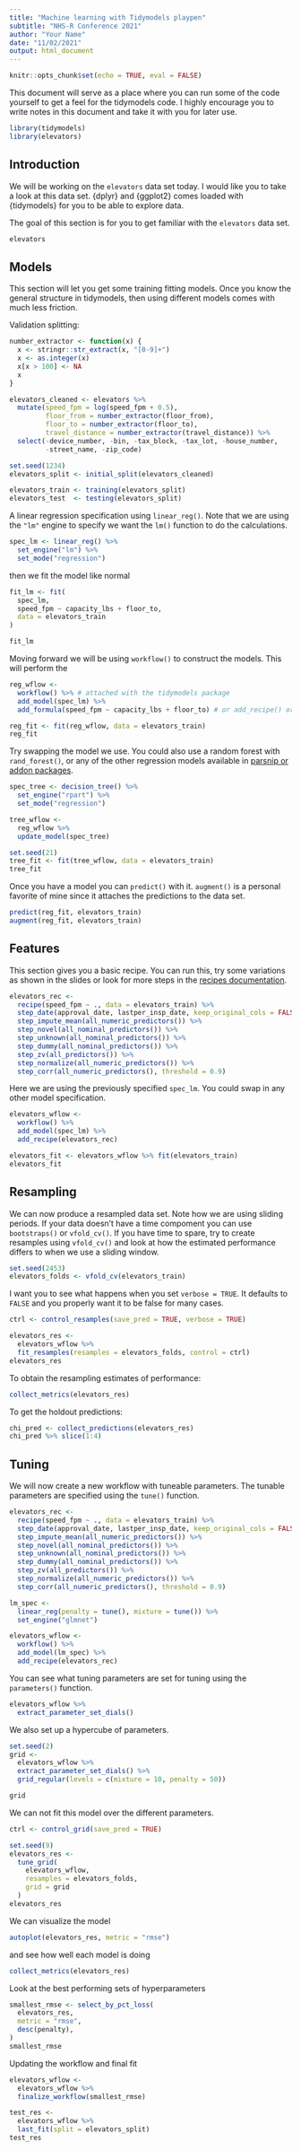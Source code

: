 ```yaml
---
title: "Machine learning with Tidymodels playpen"
subtitle: "NHS-R Conference 2021"
author: "Your Name"
date: "11/02/2021"
output: html_document
---
```


```r
knitr::opts_chunk$set(echo = TRUE, eval = FALSE)
```

This document will serve as a place where you can run some of the code yourself to get a feel for the tidymodels code. I highly encourage you to write notes in this document and take it with you for later use.

```r
library(tidymodels)
library(elevators)
```

## Introduction

We will be working on the `elevators` data set today. I would like you to take a look at this data set. {dplyr} and {ggplot2} comes loaded with {tidymodels} for you to be able to explore data. 

The goal of this section is for you to get familiar with the `elevators` data set.

```r
elevators
```

## Models

This section will let you get some training fitting models. Once you know the general structure in tidymodels, then using different models comes with much less friction.

Validation splitting:

```r
number_extractor <- function(x) {
  x <- stringr::str_extract(x, "[0-9]+")
  x <- as.integer(x)
  x[x > 100] <- NA
  x
}

elevators_cleaned <- elevators %>%
  mutate(speed_fpm = log(speed_fpm + 0.5),
         floor_from = number_extractor(floor_from),
         floor_to = number_extractor(floor_to),
         travel_distance = number_extractor(travel_distance)) %>%
  select(-device_number, -bin, -tax_block, -tax_lot, -house_number, 
         -street_name, -zip_code)

set.seed(1234)
elevators_split <- initial_split(elevators_cleaned)

elevators_train <- training(elevators_split)
elevators_test  <- testing(elevators_split)
```

A linear regression specification using `linear_reg()`. Note that we are using the `"lm"` engine to specify we want the `lm()` function to do the calculations.

```r
spec_lm <- linear_reg() %>% 
  set_engine("lm") %>%
  set_mode("regression")
```

then we fit the model like normal

```r
fit_lm <- fit(
  spec_lm,
  speed_fpm ~ capacity_lbs + floor_to,
  data = elevators_train
)

fit_lm
```

Moving forward we will be using `workflow()` to construct the models. This will perform the 

```r
reg_wflow <- 
  workflow() %>% # attached with the tidymodels package
  add_model(spec_lm) %>% 
  add_formula(speed_fpm ~ capacity_lbs + floor_to) # or add_recipe() or add_variables()

reg_fit <- fit(reg_wflow, data = elevators_train)
reg_fit
```

Try swapping the model we use. You could also use a random forest with `rand_forest()`, or any of the other regression models available in [parsnip or addon packages](https://www.tidymodels.org/find/parsnip/).

```r
spec_tree <- decision_tree() %>%
  set_engine("rpart") %>%
  set_mode("regression")

tree_wflow <- 
  reg_wflow %>% 
  update_model(spec_tree)

set.seed(21)
tree_fit <- fit(tree_wflow, data = elevators_train)
tree_fit
```

Once you have a model you can `predict()` with it. `augment()` is a personal favorite of mine since it attaches the predictions to the data set.

```r
predict(reg_fit, elevators_train)
augment(reg_fit, elevators_train)
```

## Features

This section gives you a basic recipe. You can run this, try some variations as shown in the slides or look for more steps in the [recipes documentation](https://recipes.tidymodels.org/reference/index.html).

```r
elevators_rec <- 
  recipe(speed_fpm ~ ., data = elevators_train) %>% 
  step_date(approval_date, lastper_insp_date, keep_original_cols = FALSE) %>%
  step_impute_mean(all_numeric_predictors()) %>%
  step_novel(all_nominal_predictors()) %>%
  step_unknown(all_nominal_predictors()) %>%
  step_dummy(all_nominal_predictors()) %>% 
  step_zv(all_predictors()) %>%
  step_normalize(all_numeric_predictors()) %>% 
  step_corr(all_numeric_predictors(), threshold = 0.9)
```

Here we are using the previously specified `spec_lm`. You could swap in any other model specification.

```r
elevators_wflow <- 
  workflow() %>% 
  add_model(spec_lm) %>% 
  add_recipe(elevators_rec)

elevators_fit <- elevators_wflow %>% fit(elevators_train)
elevators_fit
```

## Resampling

We can now produce a resampled data set. Note how we are using sliding periods. If your data doesn't have a time compoment you can use `bootstraps()` or `vfold_cv()`. If you have time to spare, try to create resamples using `vfold_cv()` and look at how the estimated performance differs to when we use a sliding window.

```r
set.seed(2453)
elevators_folds <- vfold_cv(elevators_train)
```

I want you to see what happens when you set `verbose = TRUE`. It defaults to `FALSE` and you properly want it to be false for many cases.

```r
ctrl <- control_resamples(save_pred = TRUE, verbose = TRUE)

elevators_res <-
  elevators_wflow %>% 
  fit_resamples(resamples = elevators_folds, control = ctrl)
elevators_res
```

To obtain the resampling estimates of performance: 

```r
collect_metrics(elevators_res)
```

To get the holdout predictions: 

```r
chi_pred <- collect_predictions(elevators_res)
chi_pred %>% slice(1:4)
```

## Tuning

We will now create a new workflow with tuneable parameters. The tunable parameters are specified using the `tune()` function.

```r
elevators_rec <- 
  recipe(speed_fpm ~ ., data = elevators_train) %>% 
  step_date(approval_date, lastper_insp_date, keep_original_cols = FALSE) %>%
  step_impute_mean(all_numeric_predictors()) %>%
  step_novel(all_nominal_predictors()) %>%
  step_unknown(all_nominal_predictors()) %>%
  step_dummy(all_nominal_predictors()) %>% 
  step_zv(all_predictors()) %>%
  step_normalize(all_numeric_predictors()) %>% 
  step_corr(all_numeric_predictors(), threshold = 0.9)

lm_spec <- 
  linear_reg(penalty = tune(), mixture = tune()) %>% 
  set_engine("glmnet")

elevators_wflow <- 
  workflow() %>% 
  add_model(lm_spec) %>% 
  add_recipe(elevators_rec)
```

You can see what tuning parameters are set for tuning using the `parameters()` function.

```r
elevators_wflow %>%
  extract_parameter_set_dials()
```

We also set up a hypercube of parameters.

```r
set.seed(2)
grid <- 
  elevators_wflow %>% 
  extract_parameter_set_dials() %>% 
  grid_regular(levels = c(mixture = 10, penalty = 50))

grid
```

We can not fit this model over the different parameters.

```r
ctrl <- control_grid(save_pred = TRUE)

set.seed(9)
elevators_res <- 
  tune_grid(
    elevators_wflow, 
    resamples = elevators_folds, 
    grid = grid
  )
elevators_res
```

We can visualize the model 

```r
autoplot(elevators_res, metric = "rmse")
```

and see how well each model is doing

```r
collect_metrics(elevators_res)
```

Look at the best performing sets of hyperparameters

```r
smallest_rmse <- select_by_pct_loss(
  elevators_res, 
  metric = "rmse",
  desc(penalty),
)
smallest_rmse
```

Updating the workflow and final fit

```r
elevators_wflow <-
  elevators_wflow %>% 
  finalize_workflow(smallest_rmse)

test_res <- 
  elevators_wflow %>% 
  last_fit(split = elevators_split)
test_res
```
